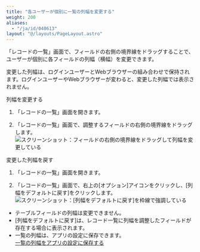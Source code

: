 ```yaml
---
title: "各ユーザーが個別に一覧の列幅を変更する"
weight: 200
aliases:
  - "/ja/id/040613"
layout: "@/layouts/PageLayout.astro"
---
```




「レコードの一覧」画面で、フィールドの右側の境界線をドラッグすることで、ユーザーが個別に各フィールドの列幅（横幅）を変更できます。

<Note>

変更した列幅は、ログインユーザーとWebブラウザーの組み合わせで保持されます。ログインユーザーやWebブラウザーが変わると、変更した列幅では表示されません。


</Note>

<Heading id="view_viewwidth_10">列幅を変更する</Heading>
1. 「レコードの一覧」画面を開きます。

1. 「レコードの一覧」画面で、調整するフィールドの右側の境界線をドラッグします。  
   <Img src="/k/kintone/img-ja/viewwidth_img01.gif" alt="スクリーンショット：フィールドの右側の境界線をドラッグして列幅を変更している" />

<Heading id="view_viewwidth_20">変更した列幅を戻す</Heading>
1. 「レコードの一覧」画面を開きます。

1. 「レコードの一覧」画面で、右上の[オプション]アイコンをクリックし、[列幅をデフォルトに戻す]をクリックします。  
   <Img src="/k/kintone/img-ja/viewwidth_img02.png" alt="スクリーンショット：[列幅をデフォルトに戻す]を枠線で強調している" />

<Note>

* テーブルフィールドの列幅は変更できません。
* [列幅をデフォルトに戻す]は、レコード一覧に列幅を調整したフィールドが存在する場合に表示されます。
* 一覧の列幅は、アプリの設定に保存できます。  
  [一覧の列幅をアプリの設定に保存する](/k/ja/id/040611.html)


</Note>
